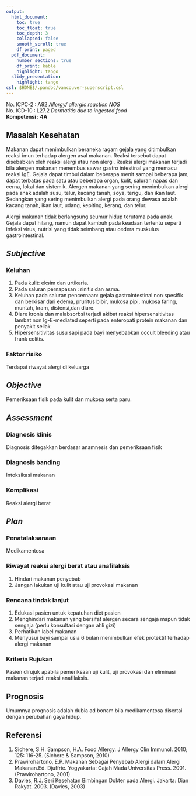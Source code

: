 ```yaml
---
output:
  html_document:
    toc: true
    toc_float: true
    toc_depth: 3
    collapsed: false
    smooth_scroll: true
    df_print: paged
  pdf_document:
    number_sections: true
    df_print: kable
    highlight: tango
  slidy_presentation:
    highlight: tango
csl: $HOME$/.pandoc/vancouver-superscript.csl
---
```


No. ICPC-2	: A92 *Allergy/ allergic reaction NOS*  
No. ICD-10	: L27.2 *Dermatitis due to ingested food*  
**Kompetensi	: 4A**

## Masalah Kesehatan

Makanan dapat menimbulkan beraneka ragam gejala yang ditimbulkan reaksi imun
terhadap alergen asal makanan. Reaksi tersebut dapat disebabkan oleh reaksi
alergi atau non alergi. Reaksi alergi makanan terjadi bila alergen makanan
menembus sawar gastro intestinal yang memacu reaksi IgE. Gejala dapat timbul
dalam beberapa menit sampai beberapa jam, dapat terbatas pada satu atau
beberapa organ, kulit, saluran napas dan cerna, lokal dan sistemik. Alergen
makanan yang sering menimbulkan alergi pada anak adalah susu, telur, kacang
tanah, soya, terigu, dan ikan laut. Sedangkan yang sering menimbulkan alergi
pada orang dewasa adalah kacang tanah, ikan laut, udang, kepiting, kerang, dan
telur.

Alergi makanan tidak berlangsung seumur hidup terutama pada anak. Gejala dapat
hilang, namun dapat kambuh pada keadaan tertentu seperti infeksi virus, nutrisi
yang tidak seimbang atau cedera muskulus gastrointestinal.

## *Subjective*

### Keluhan

1. Pada kulit: eksim dan urtikaria.
2. Pada saluran pernapasan : rinitis dan asma.
3. Keluhan pada saluran pencernaan: gejala gastrointestinal non spesifik dan
   berkisar dari edema, pruritus bibir, mukosa pipi, mukosa faring, muntah,
   kram, distensi,dan diare.
4. Diare kronis dan malabsorbsi terjadi akibat reaksi hipersensitivitas lambat
   non Ig-E-mediated seperti pada enteropati protein makanan dan penyakit
   seliak
5. Hipersensitivitas susu sapi pada bayi menyebabkan occult bleeding atau frank
   colitis.

### Faktor risiko

Terdapat riwayat alergi di keluarga

## *Objective*

Pemeriksaan fisik pada kulit dan mukosa serta paru.

## *Assessment*

### Diagnosis klinis

Diagnosis ditegakkan berdasar anamnesis dan pemeriksaan fisik

### Diagnosis banding

Intoksikasi makanan

### Komplikasi
Reaksi alergi berat

## *Plan*

### Penatalaksanaan

Medikamentosa

### Riwayat reaksi alergi berat atau anafilaksis

1. Hindari makanan penyebab
2. Jangan lakukan uji kulit atau uji provokasi makanan

### Rencana tindak lanjut

1. Edukasi pasien untuk kepatuhan diet pasien
2. Menghindari makanan yang bersifat alergen secara sengaja mapun tidak sengaja
   (perlu konsultasi dengan ahli gizi)
3. Perhatikan label makanan
4. Menyusui bayi sampai usia 6 bulan menimbulkan efek protektif terhadap alergi
   makanan

### Kriteria Rujukan
Pasien dirujuk apabila pemeriksaan uji kulit, uji provokasi dan eliminasi
makanan terjadi reaksi anafilaksis.

## Prognosis

Umumnya prognosis adalah dubia ad bonam bila medikamentosa disertai dengan
perubahan gaya hidup.

## Referensi

1. Sichere, S.H. Sampson, H.A. Food Allergy. J Allergy Clin Immunol. 2010; 125:
   116-25. (Sichere & Sampson, 2010)
2. Prawirohartono, E.P. Makanan Sebagai Penyebab Alergi dalam Alergi
   Makanan.Ed. Djuffrie. Yogyakarta: Gajah Mada Universitas Press. 2001.
   (Prawirohartono, 2001)
3. Davies, R.J. Seri Kesehatan Bimbingan Dokter pada Alergi. Jakarta: Dian
   Rakyat. 2003. (Davies, 2003)
